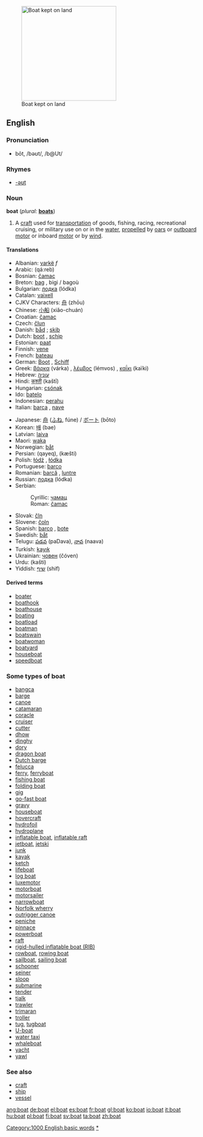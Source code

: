 {{wikipedia}}
[[Image:ORŁ 0033 ubt.JPEG|thumb|right|250px|Boat kept on land]]
==English==
{{rank|due|Henry|society|797|boat|heaven|v.|difficult}}
===Pronunciation===
*bōt, /bəʊt/, /b@Ut/

===Rhymes===
*[[Rhymes:English:-əʊt|-əʊt]]

===Noun===
'''boat''' (''plural:'' '''[[boats]]''')

#A [[craft]] used for [[transportation]] of goods, fishing, racing, recreational cruising, or military use on or in the [[water]], [[propelled]] by [[oar]]s or [[outboard motor]] or inboard [[motor]] or by [[wind]].

====Translations====
{{top}}
*Albanian: [[varkë]] ''f''
*Arabic: {{ARchar|[[قارب]]}} (qá:reb)
*Bosnian: [[čamac#Bosnian|čamac]] {{m}}
*Breton: [[bag#Breton|bag]] {{f}}, bigi / bagoù {{p}}
*Bulgarian: [[лодка]] (lódka) {{f}}
*Catalan: [[vaixell]] {{n}}
*CJKV Characters: [[舟]] (zhōu)
*Chinese: [[小船]] (xiǎo-chuán)
*Croatian: [[čamac#Croatian|čamac]] {{m}}
*Czech: [[člun]] {{m}}
*Danish: [[båd]] {{c}}; [[skib]] {{n}}
*Dutch: [[boot#Dutch|boot]] {{m}}, [[schip]] {{n}}
*Estonian: [[paat]]
*Finnish: [[vene]]
*French: [[bateau]] {{m}}<!--this does not take a circumflex-->
*German: [[Boot#German|Boot]] {{n}}, [[Schiff]] {{n}}
*Greek: [[βάρκα]] (várka) {{f}}, [[λέμβος]] (lémvos) {{f}}, [[καΐκι]] (kaïki) {{n}}
*Hebrew: [[עוניה]] {{f}}
*Hindi: [[कश्ती]] (kaštī)
*Hungarian: [[csónak]]
*Ido: [[batelo]]
*Indonesian: [[perahu]]
*Italian: [[barca]] {{f}}, [[nave]] {{f}}
{{mid}}
*Japanese: [[舟]] ([[ふね]], fúne) / [[ボート]] (bōto)
*Korean: [[배]] (bae)
*Latvian: [[laiva]] {{f}}
*Maori: [[waka]]
*Norwegian: [[båt]]
*Persian: {{FAchar|[[قایق]]}} (qayeq), {{FAchar|[[کشتی]]}} (kæšti)
*Polish: [[łódź]] {{m}}, [[łódka]] {{f}}
*Portuguese: [[barco#Portuguese|barco]] {{m}}
*Romanian: [[barcă]] {{f}}, [[luntre]] {{f}}
*Russian: [[лодка]] (lódka) {{f}}
*Serbian:
*:Cyrillic: [[чамац#Serbian|чамац]] {{m}}
*:Roman: [[čamac#Serbian|čamac]] {{m}}
*Slovak: [[čln]]
*Slovene: [[čoln]] {{m}}
*Spanish: [[barco#Spanish|barco]] {{m}}, [[bote]] {{m}}
*Swedish: [[båt]] {{c}}
*Telugu: [[పడవ]] (paDava), [[నావ]] (naava) 
*Turkish: [[kayık]]
*Ukrainian: [[човен]] (čóven) {{m}}
*Urdu: {{URchar|[[کشتی]]}} (kašti)
*Yiddish: [[שיף]] (shif)
{{bottom}}

====Derived terms====
*[[boater]]
*[[boathook]]
*[[boathouse]]
*[[boating]]<!--noun and adjective-->
*[[boatload]]
*[[boatman]]
*[[boatswain]]
*[[boatwoman]]
*[[boatyard]]
*[[houseboat]]
*[[speedboat]]

===Some types of boat===
*[[bangca]]
*[[barge]]
*[[canoe]]
*[[catamaran]]
*[[coracle]]
*[[cruiser]]
*[[cutter]]
*[[dhow]]
*[[dinghy]]
*[[dory]]
*[[dragon boat]]
*[[Dutch barge]]
*[[felucca]]
*[[ferry]], [[ferryboat]]
*[[fishing boat]]
*[[folding boat]]
*[[gig]]
*[[go-fast boat]]
*[[gravy]]
*[[houseboat]]
*[[hovercraft]]
*[[hydrofoil]]
*[[hydroplane]]
*[[inflatable boat]], [[inflatable raft]]
*[[jetboat]], [[jetski]]
*[[junk]]
*[[kayak]]
*[[ketch]]
*[[lifeboat]]
*[[log boat]]
*[[luxemotor]]
*[[motorboat]]
*[[motorsailer]]
*[[narrowboat]]
*[[Norfolk wherry]]
*[[outrigger canoe]]
*[[peniche]]
*[[pinnace]]
*[[powerboat]]
*[[raft]]
*[[rigid-hulled inflatable boat (RIB)]]
*[[rowboat]], [[rowing boat]]
*[[sailboat]], [[sailing boat]]
*[[schooner]]
*[[seiner]]
*[[sloop]]
*[[submarine]]
*[[tender]]
*[[tjalk]]
*[[trawler]]
*[[trimaran]]
*[[troller]]
*[[tug]], [[tugboat]]
*[[U-boat]]
*[[water taxi]]
*[[whaleboat]]
*[[yacht]]
*[[yawl]]

===See also===
*[[craft]]
*[[ship]]<!-- is this ever a synonym? Answer: yes. -->
*[[vessel]]

[[Category:1000 English basic words]]
[[Category:Boats|*]]

[[ang:boat]]
[[de:boat]]
[[el:boat]]
[[es:boat]]
[[fr:boat]]
[[gl:boat]]
[[ko:boat]]
[[io:boat]]
[[it:boat]]
[[hu:boat]]
[[pl:boat]]
[[fi:boat]]
[[sv:boat]]
[[ta:boat]]
[[zh:boat]]